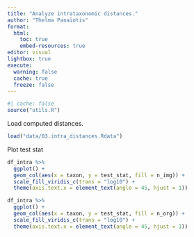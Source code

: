 ```yaml
---
title: "Analyze intrataxonomic distances."
author: "Thelma Panaïotis"
format: 
  html:
    toc: true
    embed-resources: true
editor: visual
lightbox: true
execute:
  warning: false
  cache: true
  freeze: false
---
```


```r
#| cache: false
source("utils.R")
```

Load computed distances.

```r
load("data/03.intra_distances.Rdata")
```

Plot test stat

```r
df_intra %>% 
  ggplot() +
  geom_col(aes(x = taxon, y = test_stat, fill = n_img)) +
  scale_fill_viridis_c(trans = "log10") +
  theme(axis.text.x = element_text(angle = 45, hjust = 1))
```

```r
df_intra %>% 
  ggplot() +
  geom_col(aes(x = taxon, y = test_stat, fill = n_org)) +
  scale_fill_viridis_c(trans = "log10") +
  theme(axis.text.x = element_text(angle = 45, hjust = 1))
```
